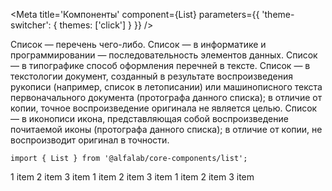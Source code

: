 


<Meta
    title='Компоненты'
    component={List}
    parameters={{ 'theme-switcher': { themes: ['click'] } }}
/>

<Story name='List'>
    <List
        tag={select('tag', TAG, 'ul')}
        marker={text('marker', '')}
        className={text('className', '')}
        dataTestId={text('dataTestId', '')}
    >
        <Typography.Text tag='span' view='primary-medium' color='primary'>
            Список — перечень чего-либо.
        </Typography.Text>
        <Typography.Text tag='span' view='primary-medium' color='primary'>
            Список — в информатике и программировании — последовательность элементов данных.
        </Typography.Text>
        <Typography.Text tag='span' view='primary-medium' color='primary'>
            Список — в типографике способ оформления перечней в тексте.
        </Typography.Text>
        <Typography.Text tag='span' view='primary-medium' color='primary'>
            Список — в текстологии документ, созданный в результате воспроизведения рукописи (например, список в летописании) или машинописного текста первоначального документа (протографа данного списка); в отличие от копии, точное воспроизведение оригинала не является целью.
        </Typography.Text>
        <Typography.Text tag='span' view='primary-medium' color='primary'>
            Список — в иконописи икона, представляющая собой воспроизведение почитаемой иконы (протографа данного списка); в отличие от копии, не воспроизводит оригинал в точности.
        </Typography.Text>
    </List>
</Story>

<ComponentHeader
    name='List'
    version={version}
    stage={2}
    package='@alfalab/core-components/list'
/>

```tsx
import { List } from '@alfalab/core-components/list';
```


<Preview>
    <Container>
        <Row>
            <List tag='ul'>
                <Typography.Text view='primary-medium'>1 item</Typography.Text>
                <Typography.Text view='primary-medium'>2 item</Typography.Text>
                <Typography.Text view='primary-medium'>3 item</Typography.Text>
            </List>
        </Row>
        <Row>
            <List tag='ul' marker='•'>
                <Typography.Text view='primary-medium'>1 item</Typography.Text>
                <Typography.Text view='primary-medium'>2 item</Typography.Text>
                <Typography.Text view='primary-medium'>3 item</Typography.Text>
            </List>
        </Row>
        <Row>
            <List tag='ol'>
                <Typography.Text view='primary-medium'>1 item</Typography.Text>
                <Typography.Text view='primary-medium'>2 item</Typography.Text>
                <Typography.Text view='primary-medium'>3 item</Typography.Text>
            </List>
        </Row>
    </Container>
</Preview>

<Props of={List} />
